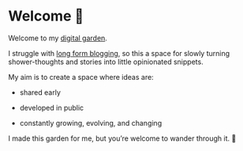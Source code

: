 # Welcome 🌸

Welcome to my [digital garden](https://maggieappleton.com/garden-history).

I struggle with [long form blogging](https://rhian.rbind.io/posts), so this a space for slowly turning shower-thoughts and stories into little opinionated snippets.

My aim is to create a space where ideas are:

- shared early

- developed in public

- constantly growing, evolving, and changing

I made this garden for me, but you're welcome to wander through it. 🌱